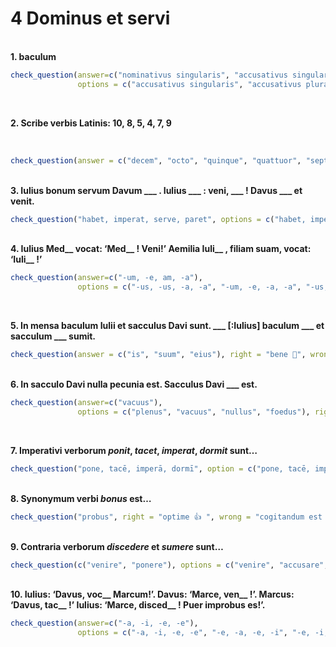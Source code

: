 # 4 Dominus et servi
 
</br>
**1. baculum**
```r
check_question(answer=c("nominativus singularis", "accusativus singularis"), 
               options = c("accusativus singularis", "accusativus pluralis", "nominativus singularis", "nominativus pluralis"), right = "ita, ut dicis 👏", wrong = "minime 😔", button_label = "Rectene dico?", type = "checkbox")
```
</br>

**2. Scribe verbis Latinis: 10, 8, 5, 4, 7, 9**
 
</br>
  
```r
check_question(answer = c("decem", "octo", "quinque", "quattuor", "septem", "novem"), right = "recte sane 🙂", wrong = "quid ais? 🤨", button_label = "Rectene dico?", type = "in_order")
```
 

</br>
**3. Iulius bonum servum Davum  \_\_\_ . Iulius \_\_\_ : veni, \_\_\_ ! Davus \_\_\_ et venit.**
 
```r
check_question("habet, imperat, serve, paret", options = c("habet, imperat, serve, paret", "paret, habet, serve, imperat", "habet, paret, servus, imperat", "habet, imperat, servus, paret"), right = "probe 👌 ", wrong = "non ita ☹️ ", button_label = "Rectene dico?", type = "select")
```
 
</br>
**4. Iulius Med\_\_ vocat: ‘Med\_\_ ! Veni!’ Aemilia Iuli\_\_ , filiam suam, vocat: ‘Iuli\_\_ !’**
```r
check_question(answer=c("-um, -e, am, -a"), 
               options = c("-us, -us, -a, -a", "-um, -e, -a, -a", "-us, -e, -am, -a", "-um, -e, am, -a"), right = "optime 👍", wrong = "non ita ☹️", button_label = "Rectene dico?", type = "radio")
```
</br>

**5. In mensa baculum Iulii et sacculus Davi sunt. \_\_\_ [:Iulius] baculum \_\_\_ et sacculum \_\_\_ sumit.** 
  

```r
check_question(answer = c("is", "suum", "eius"), right = "bene 🤩", wrong = "minime 😔", button_label = "Rectene dico?", type = "in_order")
```
 
</br>
**6. In sacculo Davi nulla pecunia est. Sacculus Davi \_\_\_ est.** 
```r
check_question(answer=c("vacuus"), 
               options = c("plenus", "vacuus", "nullus", "foedus"), right = "sic est  🤩", wrong = "minime 😔", button_label = "Rectene dico?", type = "radio")
```
</br>

**7. Imperativi verborum _ponit_, _tacet_, _imperat_, _dormit_ sunt...**
  

```r
check_question("pone, tacē, imperā, dormī", option = c("pone, tacē, imperē, dormē", "pone, taci, impere, dormī", "pone, tacē, imperā, dormī", "poni, tacē, imperā, dormī"), right = "sic est  🤩", wrong = "minime 😔", button_label = "Rectene dico?", type = "radio")
```
 

</br>
**8. Synonymum verbi _bonus_ est...**
 
```r
check_question("probus", right = "optime 👍 ", wrong = "cogitandum est 🤔", button_label = "Rectene dico?", placeholder = "Quid putas?")
```
 

</br>
**9. Contraria verborum _discedere_ et _sumere_ sunt...**
  
```r
check_question(c("venire", "ponere"), options = c("venire", "accusare", "habere", "ponere", "parere"), right = "recte sane 🙂", wrong = "non hercle vero! 😕", button_label = "Rectene dico?", type = "checkbox")
```
 

</br>
**10. Iulius: ‘Davus, voc\_\_ Marcum!’. Davus: ‘Marce, ven\_\_ !’. Marcus: ‘Davus, tac\_\_ !’ Iulius: ‘Marce, disced\_\_ ! Puer improbus es!’.**
```r
check_question(answer=c("-a, -i, -e, -e"), 
               options = c("-a, -i, -e, -e", "-e, -a, -e, -i", "-e, -i, -e, -i", "-e, -e, -i, -i"), right = "ita, ut dicis 👏", wrong = "minime 😔", button_label = "Rectene dico?", type = "radio")
```
</br>
 
